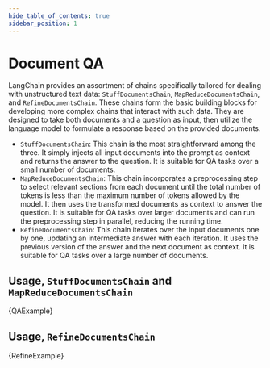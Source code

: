 ```yaml
---
hide_table_of_contents: true
sidebar_position: 1
---
```



# Document QA

LangChain provides an assortment of chains specifically tailored for dealing with unstructured text data: `StuffDocumentsChain`, `MapReduceDocumentsChain`, and `RefineDocumentsChain`. These chains form the basic building blocks for developing more complex chains that interact with such data. They are designed to take both documents and a question as input, then utilize the language model to formulate a response based on the provided documents.

- `StuffDocumentsChain`: This chain is the most straightforward among the three. It simply injects all input documents into the prompt as context and returns the answer to the question. It is suitable for QA tasks over a small number of documents.
- `MapReduceDocumentsChain`: This chain incorporates a preprocessing step to select relevant sections from each document until the total number of tokens is less than the maximum number of tokens allowed by the model. It then uses the transformed documents as context to answer the question. It is suitable for QA tasks over larger documents and can run the preprocessing step in parallel, reducing the running time.
- `RefineDocumentsChain`: This chain iterates over the input documents one by one, updating an intermediate answer with each iteration. It uses the previous version of the answer and the next document as context. It is suitable for QA tasks over a large number of documents.

## Usage, `StuffDocumentsChain` and `MapReduceDocumentsChain`

<CodeBlock language="typescript">{QAExample}</CodeBlock>

## Usage, `RefineDocumentsChain`

<CodeBlock language="typescript">{RefineExample}</CodeBlock>
